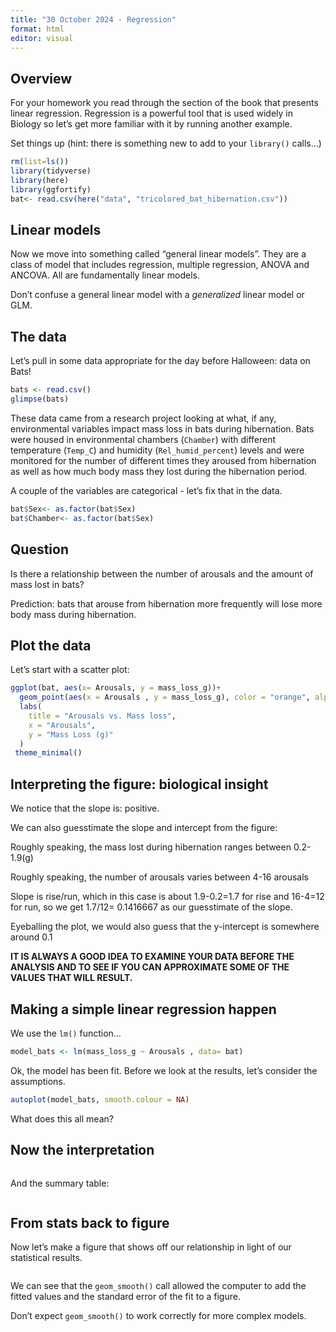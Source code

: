 ```yaml
---
title: "30 October 2024 - Regression"
format: html
editor: visual
---
```


## Overview

For your homework you read through the section of the book that presents linear regression. Regression is a powerful tool that is used widely in Biology so let's get more familiar with it by running another example.

Set things up (hint: there is something new to add to your `library()` calls...)

```r
rm(list=ls())
library(tidyverse)
library(here)
library(ggfortify)
bat<- read.csv(here("data", "tricolored_bat_hibernation.csv"))
```

## Linear models

Now we move into something called "general linear models". They are a class of model that includes regression, multiple regression, ANOVA and ANCOVA. All are fundamentally linear models.

Don't confuse a general linear model with a *generalized* linear model or GLM.

## The data

Let's pull in some data appropriate for the day before Halloween: data on Bats!

```r
bats <- read.csv()
glimpse(bats)
```

These data came from a research project looking at what, if any, environmental variables impact mass loss in bats during hibernation. Bats were housed in environmental chambers (`Chamber`) with different temperature (`Temp_C`) and humidity (`Rel_humid_percent`) levels and were monitored for the number of different times they aroused from hibernation as well as how much body mass they lost during the hibernation period.

A couple of the variables are categorical - let's fix that in the data.

```r
bat$Sex<- as.factor(bat$Sex)
bat$Chamber<- as.factor(bat$Sex)
```

## Question

Is there a relationship between the number of arousals and the amount of mass lost in bats?

Prediction: bats that arouse from hibernation more frequently will lose more body mass during hibernation.

## Plot the data

Let's start with a scatter plot:

```r
ggplot(bat, aes(x= Arousals, y = mass_loss_g))+
  geom_point(aes(x = Arousals , y = mass_loss_g), color = "orange", alpha = 0.5, position = position_jitter(width = 0.0)) +
  labs(
    title = "Arousals vs. Mass loss",
    x = "Arousals",
    y = "Mass Loss (g)"
  )
 theme_minimal()
```

## Interpreting the figure: biological insight

We notice that the slope is: positive.

We can also guesstimate the slope and intercept from the figure: 

Roughly speaking, the mass lost during hibernation ranges between 0.2-1.9(g)

Roughly speaking, the number of arousals varies between 4-16 arousals

Slope is rise/run, which in this case is about 1.9-0.2=1.7 for rise and 16-4=12 for run, so we get 1.7/12= 0.1416667 as our guesstimate of the slope.

Eyeballing the plot, we would also guess that the y-intercept is somewhere around 0.1

**IT IS ALWAYS A GOOD IDEA TO EXAMINE YOUR DATA BEFORE THE ANALYSIS AND TO SEE IF YOU CAN APPROXIMATE SOME OF THE VALUES THAT WILL RESULT.**

## Making a simple linear regression happen

We use the `lm()` function...

```r
model_bats <- lm(mass_loss_g ~ Arousals , data= bat)
```

Ok, the model has been fit. Before we look at the results, let's consider the assumptions.

```r
autoplot(model_bats, smooth.colour = NA)
```

What does this all mean?

## Now the interpretation

```r

```

And the summary table:

```r

```

## From stats back to figure

Now let's make a figure that shows off our relationship in light of our statistical results.

```r

```

We can see that the `geom_smooth()` call allowed the computer to add the fitted values and the standard error of the fit to a figure.

Don't expect `geom_smooth()` to work correctly for more complex models.
